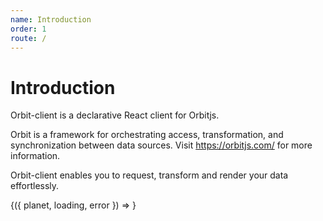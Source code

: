 ```yaml
---
name: Introduction
order: 1
route: /
---
```



# Introduction

Orbit-client is a declarative React client for Orbitjs.

Orbit is a framework for orchestrating access, transformation, and synchronization between data sources.
Visit https://orbitjs.com/ for more information.

Orbit-client enables you to request, transform and render your data effortlessly.

<Preview/>

<Playground>
  <Planet id='earth'>
    {({ planet, loading, error }) => <Display name='client' object={{ planet, loading, error }} />}
  </Planet>
</Playground>
